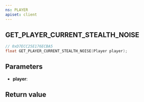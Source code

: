 ```yaml
---
ns: PLAYER
apiset: client
---
```

## GET_PLAYER_CURRENT_STEALTH_NOISE

```c
// 0xD7ECC25E176ECBA5
float GET_PLAYER_CURRENT_STEALTH_NOISE(Player player);
```


## Parameters
* **player**:

## Return value